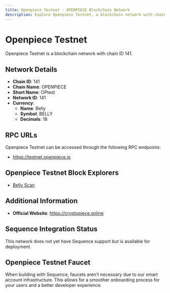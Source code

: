 ```yaml
--- 
title: Openpiece Testnet - OPENPIECE Blockchain Network
description: Explore Openpiece Testnet, a blockchain network with chain ID 141. Learn about its native currency, Belly, and how to interact with the network.
---
```


# Openpiece Testnet

Openpiece Testnet is a blockchain network with chain ID 141.

## Network Details

- **Chain ID**: 141
- **Chain Name**: OPENPIECE
- **Short Name**: OPtest
- **Network ID**: 141
- **Currency**: 
  - **Name**: Belly
  - **Symbol**: BELLY
  - **Decimals**: 18

## RPC URLs

Openpiece Testnet can be accessed through the following RPC endpoints:

- https://testnet.openpiece.io

## Openpiece Testnet Block Explorers

- [Belly Scan](https://testnet.bellyscan.com)

## Additional Information

- **Official Website**: https://cryptopiece.online

## Sequence Integration Status

This network does not yet have Sequence support but is available for deployment.

## Openpiece Testnet Faucet

When building with Sequence, faucets aren't necessary due to our smart account infrastructure. This allows for a smoother onboarding process for your users and a better developer experience.
